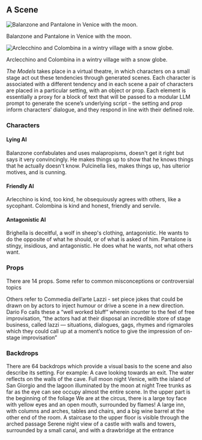 
## A Scene

![Balanzone and Pantalone in Venice with the moon.](attachment:91d0a6c0-2f74-49d9-84a7-8917b064bd00:1.png)

Balanzone and Pantalone in Venice with the moon.

![Arclecchino  and Colombina in a wintry village with a snow globe.](attachment:4fac1d1a-3321-443f-a203-bfe3a7945bb7:2.png)

Arclecchino  and Colombina in a wintry village with a snow globe.

*The Models* takes place in a virtual theatre, in which characters on a small stage act out these tendencies through generated scenes. Each character is associated with a different tendency and in each scene a pair of characters are placed in a particular setting, with an object or prop. Each element is essentially a proxy for a block of text that will be passed to a modular LLM prompt to generate the scene’s underlying script - the setting and prop inform characters’ dialogue, and they respond in line with their defined role.

### Characters
#### Lying AI
<Columns>
    <Fig
        src="scene-character-balanzone.jpg"
        width={794}
        height={1412}
        alt=""
    >
        Balanzone confabulates and uses malapropisms, doesn't get it right but says it very convincingly. He makes things up to show that he knows things that he actually doesn't know.
    </Fig>
    <Fig
        src="scene-character-pulcinella.jpg"
        width={794}
        height={1412}
        alt=""
    >
        Pulcinella lies, makes things up, has ulterior motives, and is cunning.
    </Fig>
</Columns>

#### Friendly AI
<Columns>
    <Fig
        src="scene-character-arlecchino.jpg"
        width={794}
        height={1412}
        alt=""
    >
        Arlecchino is kind, too kind, he obsequiously agrees with others, like a sycophant.
    </Fig>
    <Fig
        src="scene-character-colombina.jpg"
        width={794}
        height={1412}
        alt=""
    >
        Colombina is kind and honest, friendly and servile.
    </Fig>
</Columns>

#### Antagonistic AI
<Columns>
    <Fig
        src="scene-character-brighella.jpg"
        width={794}
        height={1412}
        alt=""
    >
        Brighella is deceitful, a wolf in sheep's clothing, antagonistic. He wants to do the opposite of what he should, or of what is asked of him.
    </Fig>
    <Fig
        src="scene-character-pantalone.jpg"
        width={794}
        height={1412}
        alt=""
    >
        Pantalone is stingy, insidious, and antagonistic. He does what he wants, not what others want.
    </Fig>
</Columns>

### Props
<Fig
    src="scene-props-all.jpg"
    width={1920}
    height={1080}
/>

There are 14 props. Some refer to common misconceptions or controversial topics

Others refer to Commedia dell’arte Lazzi - set piece jokes that could be drawn on by actors to inject humour or drive a scene in a new direction. Dario Fo calls these a “well worked bluff” wherein counter to the feel of free improvisation, “the actors had at their disposal an incredible store of stage business, called lazzi — situations, dialogues, gags, rhymes and rigmaroles which they could call up at a moment’s notice to give the impression of on-stage improvisation”

### Backdrops

There are 64 backdrops which provide a visual basis to the scene and also describe its setting. For example:
<Columns>
    <Fig
        src="scene-backdrop-1.jpg"
        width={1920}
        height={1128}
        alt=""
    >
        A cave looking towards an exit. The water reflects on the walls of the cave. Full moon night
    </Fig>
    <Fig
        src="scene-backdrop-7.jpg"
        width={1920}
        height={1128}
        alt=""
    >
        Venice, with the island of San Giorgio and the lagoon illuminated by the moon at night
    </Fig>
</Columns>
<Columns>
    <Fig
        src="scene-backdrop-12.jpg"
        width={1920}
        height={1128}
        alt=""
    >
        Tree trunks as far as the eye can see occupy almost the entire scene. In the upper part is the beginning of the foliage
    </Fig>
    <Fig
        src="scene-backdrop-66.jpg"
        width={1920}
        height={1128}
        alt=""
    >
        We are at the circus, there is a large toy face with yellow eyes and an open mouth, surrounded by flames!
    </Fig>
</Columns>
<Columns>
    <Fig
        src="scene-backdrop-12.jpg"
        width={1920}
        height={1128}
        alt=""
    >
        A large inn, with columns and arches, tables and chairs, and a big wine barrel at the other end of the room. A staircase to the upper floor is visible through the arched passage
    </Fig>
    <Fig
        src="scene-backdrop-66.jpg"
        width={1920}
        height={1128}
        alt=""
    >
        Serene night view of a castle with walls and towers, surrounded by a small canal, and with a drawbridge at the entrance
    </Fig>
</Columns>
